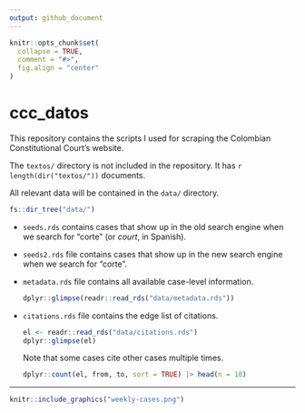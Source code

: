```yaml
---
output: github_document
---
```


<!-- README.md is generated from README.Rmd. Please edit that file -->

```r
knitr::opts_chunk$set(
  collapse = TRUE,
  comment = "#>",
  fig.align = "center"
)
```

# ccc_datos

<!-- badges: start -->

<!-- badges: end -->

This repository contains the scripts I used for scraping the Colombian Constitutional Court's website.

The `textos/` directory is not included in the repository. It has `r length(dir("textos/"))` documents.

All relevant data will be contained in the `data/` directory.

```r
fs::dir_tree("data/")
```

-   `seeds.rds` contains cases that show up in the old search engine when we search for "corte" (or *court*, in Spanish).

-   `seeds2.rds` file contains cases that show up in the new search engine when we search for "corte".

-   `metadata.rds` file contains all available case-level information.

    ```r
    dplyr::glimpse(readr::read_rds("data/metadata.rds"))
    ```

<!-- -->

-   `citations.rds` file contains the edge list of citations.

    ```r
    el <- readr::read_rds("data/citations.rds")
    dplyr::glimpse(el)
    ```

    Note that some cases cite other cases multiple times.

    ```r
    dplyr::count(el, from, to, sort = TRUE) |> head(n = 10)
    ```

------------------------------------------------------------------------

```r
knitr::include_graphics("weekly-cases.png")
```
